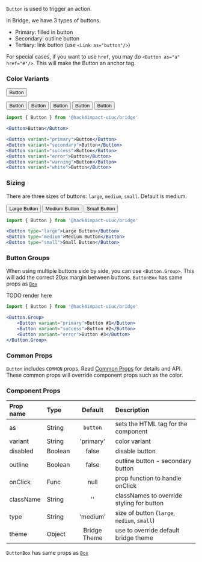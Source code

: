 


`Button` is used to trigger an action. 

In Bridge, we have 3 types of buttons. 
- Primary: filled in button
- Secondary: outline button
- Tertiary: link button (use `<Link as="button"/>`)

For special cases, if you want to use `href`, you may do `<Button as="a" href="#"/>`. This will make the Button an anchor tag.

### Color Variants

<Button>Button</Button>

<Button variant="primary">Button</Button>
<Button variant="secondary">Button</Button>
<Button variant="success">Button</Button>
<Button variant="error">Button</Button>
<Button variant="warning">Button</Button>

```jsx
import { Button } from '@hack4impact-uiuc/bridge'

<Button>Button</Button>

<Button variant="primary">Button</Button>
<Button variant="secondary">Button</Button>
<Button variant="success">Button</Button>
<Button variant="error">Button</Button>
<Button variant="warning">Button</Button>
<Button variant="white">Button</Button>
```

### Sizing
There are three sizes of buttons: `large`, `medium`, `small`. Default is medium.

<Button type="large">Large Button</Button>
<Button type="medium">Medium Button</Button>
<Button type="small">Small Button</Button>

```jsx
import { Button } from '@hack4impact-uiuc/bridge'

<Button type="large">Large Button</Button>
<Button type="medium">Medium Button</Button>
<Button type="small">Small Button</Button>
```

### Button Groups
When using multiple buttons side by side, you can use `<Button.Group>`. This will add the correct 20px margin between buttons. `ButtonBox` has same props as [`Box`](/components/box)

TODO render here

```jsx
import { Button } from '@hack4impact-uiuc/bridge'

<Button.Group>
    <Button variant="primary">Button #1</Button>
    <Button variant="success">Button #2</Button>
    <Button variant="error">Button #3</Button>
</Button.Group>
```


### Common Props
`Button` includes `COMMON` props. Read [Common Props](/components/common-props) for details and API. These common props will override component props such as the color.

### Component Props

| Prop name | Type | Default | Description |
| :- | :- | :-: | :- |
| as | String | `button` | sets the HTML tag for the component |
| variant | String | 'primary' | color variant |
| disabled | Boolean | false | disable button |
| outline | Boolean | false | outline button - secondary button |
| onClick | Func | null | prop function to handle onClick |
| className | String | '' | classNames to override styling for button  |
| type | String | 'medium' | size of button (`large`, `medium`, `small`)|
| theme | Object | Bridge Theme | use to override default bridge theme|

`ButtonBox` has same props as [`Box`](/components/box)